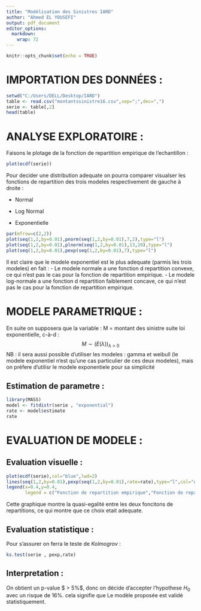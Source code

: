 ---
title: "Modélisation des Sinistres IARD"
author: "Ahmed EL YOUSEFI"
output: pdf_document
editor_options: 
  markdown: 
    wrap: 72
---

```{r setup, include=FALSE}
knitr::opts_chunk$set(echo = TRUE)
```

# IMPORTATION DES DONNÉES :

```{r}
setwd("C:/Users/DELL/Desktop/IARD")
table <- read.csv("montantssinistre16.csv",sep=";",dec=",")
serie <- table[,2]
head(table)
```

# ANALYSE EXPLORATOIRE :

Faisons le plotage de la fonction de repartition empirique de
l'echantillon :

```{r}
plot(ecdf(serie))
```

Pour decider une distribution adequate on pourra comparer visualser les
fonctions de repartition des trois modeles respectivement de gauche à
droite :

-   Normal

-   Log Normal

-   Exponentielle

```{r fig.height=10}
par(mfrow=c(2,2))
plot(seq(1,2,by=0.01),pnorm(seq(1,2,by=0.01),7,2),type="l")
plot(seq(1,2,by=0.01),plnorm(seq(1,2,by=0.01),13,20),type="l")
plot(seq(1,2,by=0.01),pexp(seq(1,2,by=0.01),7),type="l")
```

Il est claire que le modele exponentiel est le plus adequate (parmis les
trois modeles) en fait : - Le modele normale a une fonction d
repartition convexe, ce qui n'est pas le cas pour la fonction de
repartition empirique. - Le modele log-normale a une fonction d
repartition faiblement concave, ce qui n'est pas le cas pour la fonction
de repartition empirique.

# MODELE PARAMETRIQUE :

En suite on supposera que la variable : M = montant des sinistre suite
loi exponentielle, c-à-d : $$ M \sim(E(\lambda))_{\lambda \ >\  0} $$ NB
: il sera aussi possible d'utiliser les modeles : gamma et weibull (le
modele exponentiel n'est qu'une cas particulier de ces deux modeles),
mais on préfere d'utilisr le modele exponentiele pour sa simplicité

## Estimation de parametre :

```{r}
library(MASS)
model <- fitdistr(serie , "exponential")
rate <- model$estimate
rate
```

# EVALUATION DE MODELE :

## Evaluation visuelle :

```{r}
plot(ecdf(serie),col="blue",lwd=2)
lines(seq(1,2,by=0.01),pexp(seq(1,2,by=0.01),rate=rate),type="l",col="green",lwd=2)
legend(x=0.4,y=0.4, 
       legend = c("Fonction de repartition empirique","Fonction de repartition de loi exp") )
```

Cette graphique montre la quasi-egalité entre les deux foncitons de
repartitions, ce qui montre que ce choix etait adequate.

## Evaluation statistique :

Pour s'assurer on ferra le teste de *Kolmogrov* :

```{r}
ks.test(serie , pexp,rate)
```

## Interpretation :

On obtient un p-value \$ \> 5%\$, donc on décide d'accepter l'hypothese
$H_0$ avec un risque de $16\%$. cela signifie que Le modèle proposée est
validé statistiquement.
